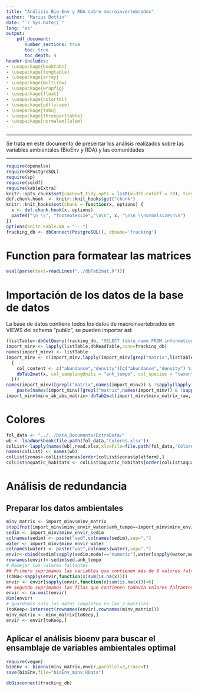 ```yaml
---
title: "Análisis Bio-Env y RDA sobre macroinvertebrados"
author: "Marius Bottin"
date: "`r Sys.Date()`"
lang: "es"
output: 
    pdf_document:
       number_sections: true
       toc: true
       toc_depth: 4
header-includes:
- \usepackage{booktabs}
- \usepackage{longtable}
- \usepackage{array}
- \usepackage{multirow}
- \usepackage{wrapfig}
- \usepackage{float}
- \usepackage{colortbl}
- \usepackage{pdflscape}
- \usepackage{tabu}
- \usepackage{threeparttable}
- \usepackage[normalem]{ulem}
---
```



************************

Se trata en este documento de presentar los análisis realizados sobre las variables ambientales (BioEnv y RDA) y las comunidades 


*************

```r
require(openxlsx)
require(RPostgreSQL)
require(sp)
require(sqldf)
require(kableExtra)
knitr::opts_chunk$set(cache=T,tidy.opts = list(width.cutoff = 70), tidy = TRUE, connection="fracking_db", max.print=50,fig.path="./Fig/minv_",echo=T)
def.chunk.hook  <- knitr::knit_hooks$get("chunk")
knitr::knit_hooks$set(chunk = function(x, options) {
  x <- def.chunk.hook(x, options)
  paste0("\n \\", "footnotesize","\n\n", x, "\n\n \\normalsize\n\n")
})
options(knitr.kable.NA = "---")
fracking_db <- dbConnect(PostgreSQL(), dbname='fracking')
```

# Function para formatear las matrices

```r
eval(parse(text=readLines("../dbTab2mat.R")))
```


# Importación de los datos de la base de datos

La base de datos contiene todos los datos de macroinvertebrados en VIEWS del schema "public", se pueden importar así:

```r
(listTable<-dbGetQuery(fracking_db, "SELECT table_name FROM information_schema.tables WHERE table_schema='public' AND table_name ~ '^minv'")$table_name)
import_minv <- lapply(listTable,dbReadTable,conn=fracking_db)
names(import_minv) <- listTable
import_minv <- c(import_minv,lapply(import_minv[grep("matrix",listTable)],function(x)
  {
    col_content <- c("abundance","density")[c("abundance","density") %in% colnames(x)]
    dbTab2mat(x, col_samplingUnits = "anh_tempo", col_species = "taxon", col_content = col_content, empty = 0)
  }))
names(import_minv)[grepl("matrix",names(import_minv)) & !sapply(lapply(import_minv,class),function(x) "matrix"%in% x)]<- 
	paste(names(import_minv)[grepl("matrix",names(import_minv)) & !sapply(lapply(import_minv,class),function(x) "matrix"%in% x)],"_raw",sep="" )
import_minv$minv_ab_abs_matrix<-dbTab2mat(import_minv$minv_matrix_raw, col_samplingUnits = "anh_tempo", col_species = "taxon", col_content = "abs_abundance")
```



# Colores


```r
fol_data <- "../../Data_Documents/ExtraData/"
wb <- loadWorkbook(file.path(fol_data,'Colores.xlsx'))
colList<-lapply(names(wb),read.xlsx,xlsxFile=file.path(fol_data,'Colores.xlsx'))
names(colList) <- names(wb)
colList$zonas<-colList$zonas[order(colList$zonas$platform),]
colList$aquatic_habitats <- colList$aquatic_habitats[order(colList$aquatic_habitats$habitat_spa),]
```

# Análisis de redundancia

## Preparar los datos ambientales

```r
minv_matrix <- import_minv$minv_matrix
stopifnot(import_minv$minv_envir_water$anh_tempo==import_minv$minv_envir_sedim$anh_tempo)
sedim <- import_minv$minv_envir_sedim
colnames(sedim) <- paste("sed",colnames(sedim),sep=".")
water <- import_minv$minv_envir_water
colnames(water) <- paste("wat",colnames(water),sep=".")
envir<-cbind(sedim[sapply(sedim,mode)=="numeric"],water[sapply(water,mode)=="numeric"])
rownames(envir)<-sedim$sed.anh_tempo
# Manejar los valores faltantes
## Primero suprimamos las variables que contienen más de 6 valores faltantes
(nbNa<-sapply(envir,function(x)sum(is.na(x))))
envir <- envir[sapply(envir,function(x)sum(is.na(x)))<6]
## Segundo suprimamos las filas que contienen todavía valores faltantes
envir <- na.omit(envir)
dim(envir)
# guardemos solo los datos completos en las 2 matrices
(toKeep<-intersect(rownames(envir),rownames(minv_matrix)))
minv_matrix <- minv_matrix[toKeep,]
envir <- envir[toKeep,]
```

## Aplicar el análisis bioenv para buscar el ensamblaje de variables ambientales optimal

```r
require(vegan)
bioEnv <- bioenv(minv_matrix,envir,parallel=3,trace=T)
save(bioEnv,file="bioEnv_minv.RData")
```




```r
dbDisconnect(fracking_db)
```
